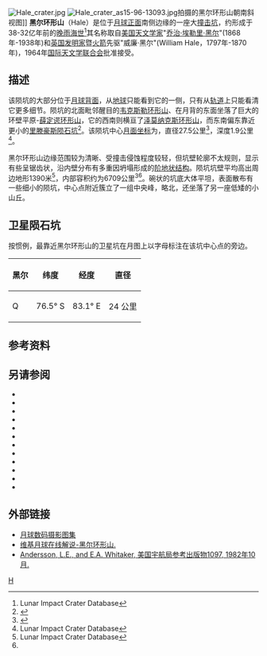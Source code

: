 {{lunar crater data
| image=Hale crater 4006 h2.jpg|240px
| caption=[[月球轨道器4号|月球轨道器4号]]拍摄的图像
| latitude = 74.13
| N_or_S = S
| longitude = 91.71
| E_or_W = E
| diameter = 84.42公里
| depth = 2.81公里
| colong = 273
| eponym =
  {{plainlist |
* [[乔治·海尔|乔治·埃勒里·黑尔]]
* 威廉·黑尔
  }}
}}
[[File:Hale_crater.jpg|thumb]]
[[Image:Hale_crater_as15-96-13093.jpg|thumb]]拍摄的黑尔环形山朝南斜视图]]
'''黑尔环形山'''（Hale）是位于[[月球正面|月球正面]]南侧边缘的一座大[[撞击坑|撞击坑]]，约形成于38-32亿年前的[[晚雨海世|晚雨海世]]<ref name=LICD>Lunar Impact Crater Database</ref>其名称取自[[美国|美国]][[天文学家|天文学家]]"[[乔治·海尔|乔治·埃勒里·黑尔]]"(1868年-1938年)和[[英国|英国]][[发明家|发明家]]暨[[火箭|火箭]]先驱"威廉·黑尔"(William Hale，1797年-1870年)，1964年[[国际天文学联合会|国际天文学联合会]]批准接受。

==描述== 
该陨坑的大部分位于[[月球背面|月球背面]]，从[[地球|地球]]只能看到它的一侧，只有从[[轨道|轨道]]上只能看清它更多细节。陨坑的北面毗邻醒目的[[韦克斯勒环形山|韦克斯勒环形山]]、在月背的东面坐落了巨大的环壁平原-[[薛定谔环形山|薛定谔环形山]]，它的西南则横亘了[[泽莫纳克斯环形山|泽莫纳克斯环形山]]，而东南偏东靠近更小的[[里滕豪斯陨石坑|里滕豪斯陨石坑]]<ref>{{Cite web |url=http://planetarynames.wr.usgs.gov/images/Lunar/lac_144_wac.pdf |title=Crater Rittenhouse on LAC-144 map. |accessdate=2016-11-06 |archive-date=2016-12-13 |archive-url=https://web.archive.org/web/20161213051032/https://planetarynames.wr.usgs.gov/images/Lunar/lac_144_wac.pdf |dead-url=no }}</ref>。该陨坑中心[[月面坐标|月面坐标]]为{{Coord|74.25|S|107.07|E|globe:Moon|nogoogle=1|noosm=1}}，直径27.5公里<ref name="IAU">{{Cite web |url=http://planetarynames.wr.usgs.gov/Feature/5157 |title=Directory of the International Astronomical Union |accessdate=2016-11-06 |archive-date=2019-06-30 |archive-url=https://web.archive.org/web/20190630201616/https://planetarynames.wr.usgs.gov/Feature/5157 |dead-url=no }}</ref>，深度1.9公里<ref name=LICD>Lunar Impact Crater Database</ref>。

黑尔环形山边缘范围较为清晰、受撞击侵蚀程度较轻，但坑壁轮廓不太规则，显示有些呈锯齿状，沿内壁分布有多重因坍塌形成的[[wiktionary:terrace|阶地状结构]]。陨坑坑壁平均高出周边地形1390米<ref name=LICD>Lunar Impact Crater Database</ref>，内部容积约为6709公里<sup>3</sup><ref name="LICD"/>。碗状的坑底大体平坦，表面散布有一些细小的陨坑，中心点附近簇立了一组中央峰，略北，还坐落了另一座低矮的小山丘。

==卫星陨石坑==
按惯例，最靠近黑尔环形山的卫星坑在月图上以字母标注在该坑中心点的旁边。

{| class="wikitable" style="text-align: right;"
! scope="col" | 黑尔
! scope="col" | 纬度
! scope="col" | 经度 
! scope="col" | 直径
|-
! scope="row" | Q
| 76.5° S
| 83.1° E
| 24 公里
|}

==参考资料==
{{reflist}}

==另请参阅==
* {{cite book
  | last1 = Andersson
  | first1 = L. E.
  | last2 = Whitaker
  | first2 = E. A.
  | authorlink2 = Ewen Whitaker
  | date = 1982
  | title = [[NASA|NASA]] Catalogue of Lunar Nomenclature
  | publisher = NASA RP-1097
  | ref = harv
  }}
* {{cite web
  | last = Blue
  | first = Jennifer
  | date = July 25, 2007
  | title = Gazetteer of Planetary Nomenclature
  | publisher = [[United_States_Geological_Survey|USGS]]
  | url = http://planetarynames.wr.usgs.gov/
  | accessdate = 2007-08-05
  | ref = harv
  | archive-date = 2019-12-05
  | archive-url = https://web.archive.org/web/20191205162958/https://planetarynames.wr.usgs.gov/
  | dead-url = no
  }}
* {{cite book
  | last1 = Bussey
  | first1 = B.
  | authorlink1 = Ben Bussey
  | last2 = Spudis
  | first2 = P.
  | authorlink2 = Paul Spudis
  | date = 2004
  | title = The Clementine Atlas of the Moon
  | publisher = Cambridge University Press
  | location = New York
  | isbn = 978-0-521-81528-4
  | ref = harv
  }}
* {{cite book
  | last1 = Cocks
  | first1 = Elijah E.
  | last2 = Cocks
  | first2 = Josiah C.
  | date = 1995
  | title = Who's Who on the Moon: A Biographical Dictionary of Lunar Nomenclature
  | url = https://archive.org/details/isbn_9780936389271
  | publisher = Tudor Publishers
  | isbn = 978-0-936389-27-1
  | ref = harv
  }}
* {{cite web
  | last = McDowell
  | first = Jonathan
  | date = July 15, 2007
  | url = http://host.planet4589.org/astro/lunar/
  | title = Lunar Nomenclature
  | publisher = Jonathan's Space Report
  | accessdate = 2007-10-24
  | ref = harv
  | archive-date = 2019-06-21
  | archive-url = https://web.archive.org/web/20190621012337/http://host.planet4589.org/astro/lunar/
  | dead-url = no
  }}
* {{cite journal| last1 = Menzel| first1 = D. H.| last2 = Minnaert| first2 = M.| last3 = Levin| first3 = B.| last4 = Dollfus| first4 = A.| last5 = Bell| first5 = B.| title = Report on Lunar Nomenclature by the Working Group of Commission 17 of the IAU| doi = 10.1007/BF00171763| journal = Space Science Reviews| volume = 12| issue = 2| pages = 136–186| year = 1971| pmid = | pmc =| bibcode = 1971SSRv...12..136M| ref = harv}}
* {{cite book
  | first = Patrick
  | last = Moore
  | authorlink = Patrick Moore
  | date = 2001
  | title = On the Moon
  | url = https://archive.org/details/patrickmooreonmo00patr
  | publisher = Sterling Publishing Co
  | isbn = 978-0-304-35469-6
  | ref = harv
  }}
* {{cite book
  | first = Fred W.
  | last = Price
  | date = 1988
  | title = The Moon Observer's Handbook
  | publisher = Cambridge University Press
  | isbn = 978-0-521-33500-3
  | ref = harv
  }}
* {{cite book
  | last = Rükl
  | first = Antonín
  | authorlink = Antonín Rükl
  | date = 1990
  | title = Atlas of the Moon
  | publisher = Kalmbach Books
  | isbn = 978-0-913135-17-4
  | ref = harv
  }}
* {{cite book
  | last = Webb
  | first = Rev. T. W.
  | authorlink = Thomas William Webb
  | date = 1962
  | title = Celestial Objects for Common Telescopes
  | url = https://archive.org/details/celestialobjects00webb
  | edition = 6th revised
  | publisher = Dover
  | isbn = 978-0-486-20917-3
  | ref = harv
  }}
* {{cite book
  | first = Ewen A.
  | last = Whitaker
  | authorlink = Ewen Whitaker
  | date = 1999
  | title = Mapping and Naming the Moon
  | publisher = Cambridge University Press
  | isbn = 978-0-521-62248-6
  | ref = harv
  }}
* {{cite book
  | first = Peter T.
  | last = Wlasuk
  | date = 2000
  | title = Observing the Moon
  | publisher = Springer
  | isbn = 978-1-85233-193-1
  | ref = harv
 }}

==外部链接==
*[http://www.lpi.usra.edu/resources/lunar_orbiter/images/aimg/iv_005_h2.jpg 月球数码摄影图集]
*[http://the-moon.wikispaces.com/Hale 维基月球在线解说-黑尔环形山.]{{Wayback|url=http://the-moon.wikispaces.com/Hale |date=20180301061648 }}
*[http://planet4589.org/astro/lunar/RP-1097.pdf Andersson, L.E., and E.A. Whitaker, 美国宇航局参考出版物1097, 1982年10月.]{{Wayback|url=http://planet4589.org/astro/lunar/RP-1097.pdf |date=20141006125838 }}

[[Category:月球环形山|H]]
